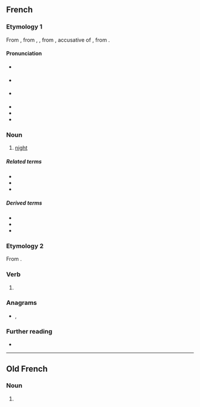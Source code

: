 ==French==

===Etymology 1===
From {{inh|fr|frm|nuyt}}, from {{inh|fr|fro|noit}}, {{m|fro|nuit}}, from {{inh|fr|la|noctem}}, accusative of {{m|la|nox}}, from {{inh|fr|ine-pro|*nókʷts}}.

====Pronunciation====
* {{a|France}} {{fr-IPA}}
* {{a|Belgium}} {{fr-IPA|nouit}}
* {{a|Québec, popular}} {{fr-IPA|nuite}}
* {{audio|Fr-nuit.ogg|audio (une nuit)|lang=fr}}
* {{homophones|nui|nuis|nuits|lang=fr}}
* {{rhymes|ɥi|lang=fr}}

===Noun===
{{fr-noun|f}}

# [[night]]

=====Related terms=====
* {{l|fr|minuit}}
* {{l|fr|nuitamment}}
* {{l|fr|nuitée}}

=====Derived terms=====
* {{l|fr|chemise de nuit}}
* {{l|fr|la nuit porte conseil}}
* {{l|fr|table de nuit}}

===Etymology 2===
From {{m|fr|nuire}}.

===Verb===
{{head|fr|verb form}}

# {{inflection of|nuire||3|s|pres|indc|lang=fr}}

===Anagrams===
* {{l|fr|unit}}, {{l|fr|unît}}

===Further reading===
* {{R:TLFi}}

----

==Old French==

===Noun===
{{fro-noun|f}}

# {{alternative form of|noit|lang=fro}}